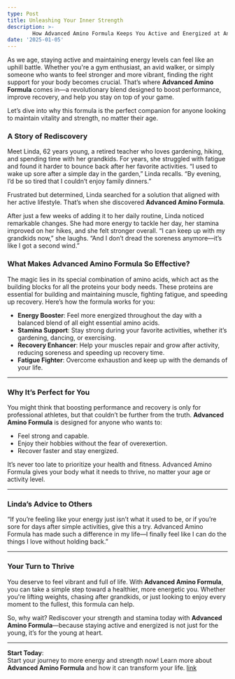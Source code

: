 ```yaml
---
type: Post
title: Unleashing Your Inner Strength
description: >-
        How Advanced Amino Formula Keeps You Active and Energized at Any Age
date: '2025-01-05'
---
```




As we age, staying active and maintaining energy levels can feel like an uphill battle. Whether you're a gym enthusiast, an avid walker, or simply someone who wants to feel stronger and more vibrant, finding the right support for your body becomes crucial. That’s where **Advanced Amino Formula** comes in—a revolutionary blend designed to boost performance, improve recovery, and help you stay on top of your game.

Let’s dive into why this formula is the perfect companion for anyone looking to maintain vitality and strength, no matter their age.



### **A Story of Rediscovery**

Meet Linda, 62 years young, a retired teacher who loves gardening, hiking, and spending time with her grandkids. For years, she struggled with fatigue and found it harder to bounce back after her favorite activities. “I used to wake up sore after a simple day in the garden,” Linda recalls. “By evening, I’d be so tired that I couldn’t enjoy family dinners.”

Frustrated but determined, Linda searched for a solution that aligned with her active lifestyle. That’s when she discovered **Advanced Amino Formula**.

After just a few weeks of adding it to her daily routine, Linda noticed remarkable changes. She had more energy to tackle her day, her stamina improved on her hikes, and she felt stronger overall. “I can keep up with my grandkids now,” she laughs. “And I don’t dread the soreness anymore—it’s like I got a second wind.”


### **What Makes Advanced Amino Formula So Effective?**

The magic lies in its special combination of amino acids, which act as the building blocks for all the proteins your body needs. These proteins are essential for building and maintaining muscle, fighting fatigue, and speeding up recovery. Here’s how the formula works for you:

- **Energy Booster**: Feel more energized throughout the day with a balanced blend of all eight essential amino acids.
- **Stamina Support**: Stay strong during your favorite activities, whether it’s gardening, dancing, or exercising.
- **Recovery Enhancer**: Help your muscles repair and grow after activity, reducing soreness and speeding up recovery time.
- **Fatigue Fighter**: Overcome exhaustion and keep up with the demands of your life.

---

### **Why It’s Perfect for You**

You might think that boosting performance and recovery is only for professional athletes, but that couldn’t be further from the truth. **Advanced Amino Formula** is designed for anyone who wants to:

- Feel strong and capable.
- Enjoy their hobbies without the fear of overexertion.
- Recover faster and stay energized.

It’s never too late to prioritize your health and fitness. Advanced Amino Formula gives your body what it needs to thrive, no matter your age or activity level.

---

### **Linda’s Advice to Others**

“If you’re feeling like your energy just isn’t what it used to be, or if you’re sore for days after simple activities, give this a try. Advanced Amino Formula has made such a difference in my life—I finally feel like I can do the things I love without holding back.”

---

### **Your Turn to Thrive**

You deserve to feel vibrant and full of life. With **Advanced Amino Formula**, you can take a simple step toward a healthier, more energetic you. Whether you're lifting weights, chasing after grandkids, or just looking to enjoy every moment to the fullest, this formula can help.

So, why wait? Rediscover your strength and stamina today with **Advanced Amino Formula**—because staying active and energized is not just for the young, it’s for the young at heart.

---

**Start Today**:  
Start your journey to more energy and strength now! Learn more about **Advanced Amino Formula** and how it can transform your life.
[link](https://www.advancedbionutritionals.com/DS24/Advanced-Amino/Muscle-Mass-Loss/VSL-V1.htm#aff=ahead24)
